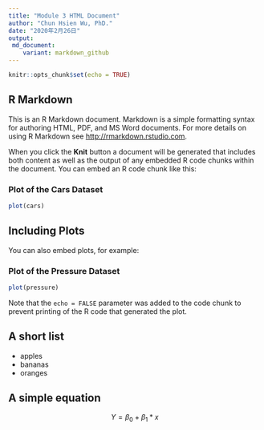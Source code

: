 ```yaml
---
title: "Module 3 HTML Document"
author: "Chun Hsien Wu, PhD."
date: "2020年2月26日"
output: 
 md_document:
    variant: markdown_github
---
```


```r
knitr::opts_chunk$set(echo = TRUE)
```

## R Markdown  {#nextsteps .emphasized}

This is an R Markdown document. Markdown is a simple formatting syntax for authoring HTML, PDF, and MS Word documents. For more details on using R Markdown see <http://rmarkdown.rstudio.com>.

When you click the **Knit** button a document will be generated that includes both content as well as the output of any embedded R code chunks within the document. You can embed an R code chunk like this:



### Plot of the Cars Dataset

```r
plot(cars)
```

## Including Plots

You can also embed plots, for example:

### Plot of  the Pressure Dataset

```r
plot(pressure)
```

Note that the `echo = FALSE` parameter was added to the code chunk to prevent printing of the R code that generated the plot.

## A short list

* apples
* bananas
* oranges

##  A simple equation

$$ Y = \beta_0 + \beta_1*x $$